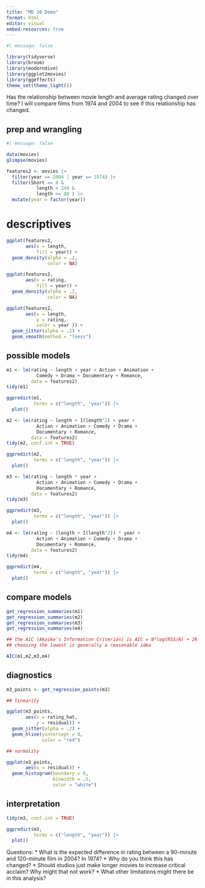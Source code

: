 ```yaml
---
title: "MD 10 Demo"
format: html
editor: visual
embed-resources: true
---
```


```r
#| message: false

library(tidyverse)
library(broom)
library(moderndive)
library(ggplot2movies)
library(ggeffects)
theme_set(theme_light())
```

Has the relationship between movie length and average rating changed over time? I will compare films from 1974 and 2004 to see if this relationship has changed.

## prep and wrangling

```r
#| message: false

data(movies)
glimpse(movies)

features2 <- movies |>
  filter(year == 2004 | year == 1974) |> 
  filter(Short == 0 & 
           length < 240 &
           length >= 80 ) |> 
  mutate(year = factor(year))
```

# descriptives

```r
ggplot(features2,
       aes(x = length,
           fill = year)) +
  geom_density(alpha = .2,
               color = NA)
```

```r
ggplot(features2,
       aes(x = rating,
           fill = year)) +
  geom_density(alpha = .2,
               color = NA)
```

```r
ggplot(features2,
       aes(x = length,
           y = rating,
           color = year )) +
  geom_jitter(alpha = .2) +
  geom_smooth(method = "loess")
```

## possible models

```r
m1 <- lm(rating ~ length + year + Action + Animation + 
           Comedy + Drama + Documentary + Romance,
         data = features2)
tidy(m1)

ggpredict(m1,
          terms = c("length", "year")) |> 
  plot()
```

```r
m2 <- lm(rating ~ length + I(length^2) + year + 
           Action + Animation + Comedy + Drama + 
           Documentary + Romance,
         data = features2)
tidy(m2, conf.int = TRUE)

ggpredict(m2,
          terms = c("length", "year")) |> 
  plot()
```

```r
m3 <- lm(rating ~ length * year + 
           Action + Animation + Comedy + Drama + 
           Documentary + Romance,
         data = features2)
tidy(m3)

ggpredict(m3,
          terms = c("length", "year")) |> 
  plot()
```

```r
m4 <- lm(rating ~ (length + I(length^2)) * year + 
           Action + Animation + Comedy + Drama + 
           Documentary + Romance,
         data = features2)
tidy(m4)

ggpredict(m4,
          terms = c("length", "year")) |> 
  plot()
```

## compare models

```r
get_regression_summaries(m1)
get_regression_summaries(m2)
get_regression_summaries(m3)
get_regression_summaries(m4)

## the AIC (Akaike's Information Criterion) is AIC = N*log(RSS/N) + 2k
## choosing the lowest is generally a reasonable idea

AIC(m1,m2,m3,m4)
```

## diagnostics

```r

m3_points <- get_regression_points(m3)

## linearity

ggplot(m3_points,
       aes(x = rating_hat,
           y = residual)) +
  geom_jitter(alpha = .2) +
  geom_hline(yintercept = 0,
             color = "red")

## normality

ggplot(m3_points,
       aes(x = residual)) +
  geom_histogram(boundary = 0,
                 binwidth = .5,
                 color = "white")
```

## interpretation

```r
tidy(m3, conf.int = TRUE)

ggpredict(m3,
          terms = c("length", "year")) |> 
  plot()
```

Questions: \* What is the expected difference in rating between a 90-minute and 120-minute film in 2004? In 1974? \* Why do you think this has changed? \* Should studios just make longer movies to increase critical acclaim? Why might that not work? \* What other limitations might there be in this analysis?

